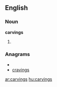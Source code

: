 ==English==

===Noun===
'''carvings'''

# {{plural of|[[carving]]}}

===Anagrams===
* {{alphagram|acginrsv}}
* [[cravings#English|cravings]]


[[ar:carvings]]
[[hu:carvings]]